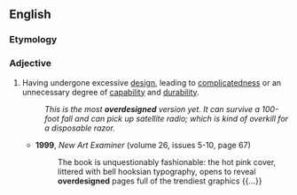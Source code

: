 ==English==

===Etymology===
{{prefix|en|over|designed}}

===Adjective===
{{en-adj}}

# Having undergone excessive [[design]], leading to [[complicated]]ness or an unnecessary degree of [[capability]] and [[durability]].
#: ''This is the most '''overdesigned''' version yet. It can survive a 100-foot fall and can pick up satellite radio; which is kind of overkill for a disposable razor.''
#* '''1999''', ''New Art Examiner'' (volume 26, issues 5-10, page 67)
#*: The book is unquestionably fashionable: the hot pink cover, littered with bell hooksian<!--sic--> typography, opens to reveal '''overdesigned''' pages full of the trendiest graphics {{...}}